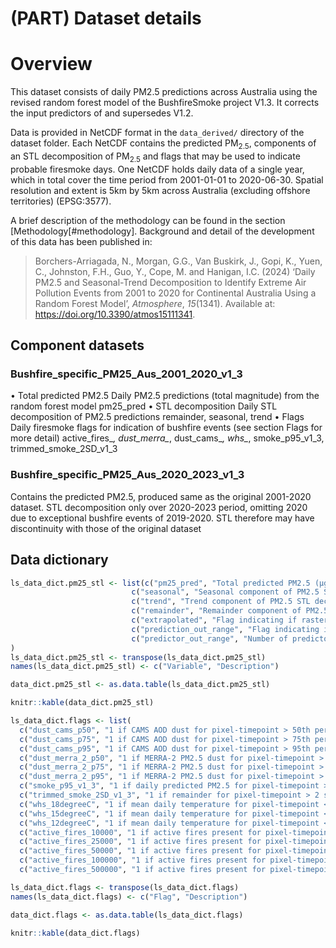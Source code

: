 # (PART) Dataset details {-}

# Overview

This dataset consists of daily PM2.5 predictions across Australia using the revised random forest model of the BushfireSmoke project V1.3. It corrects the input predictors of and supersedes V1.2.

Data is provided in NetCDF format in the `data_derived/` directory of the dataset folder. Each NetCDF contains the predicted PM~2.5~, components of an STL decomposition of PM~2.5~ and flags that may be used to indicate probable firesmoke days. One NetCDF holds daily data of a single year, which in total cover the time period from 2001-01-01 to 2020-06-30. Spatial resolution and extent is 5km by 5km across Australia (excluding offshore territories) (EPSG:3577).


A brief description of the methodology can be found in the section [Methodology[#methodology]. Background and detail of the development of this data has been published in:

> Borchers-Arriagada, N., Morgan, G.G., Van Buskirk, J., Gopi, K., Yuen, C., Johnston, F.H., Guo, Y., Cope, M. and Hanigan, I.C. (2024) ‘Daily PM2.5 and Seasonal-Trend Decomposition to Identify Extreme Air Pollution Events from 2001 to 2020 for Continental Australia Using a Random Forest Model’, *Atmosphere*, *15*(1341). Available at: <https://doi.org/10.3390/atmos15111341>.

## Component datasets

### Bushfire_specific_PM25_Aus_2001_2020_v1_3

•	Total predicted PM2.5
Daily PM2.5 predictions (total magnitude) from the random forest model
pm25_pred
•	STL decomposition
Daily STL decomposition of PM2.5 predictions
remainder, seasonal, trend
•	Flags
Daily firesmoke flags for indication of bushfire events (see section Flags for more detail)
active_fires_*, dust_merra_*, dust_cams_*, whs_*, smoke_p95_v1_3, trimmed_smoke_2SD_v1_3


### Bushfire_specific_PM25_Aus_2020_2023_v1_3

Contains the predicted PM2.5, produced same as the original 2001-2020 dataset. STL decomposition only over 2020-2023 period, omitting 2020 due to exceptional bushfire events of 2019-2020. STL therefore may have discontinuity with those of the original dataset 

## Data dictionary

```r
ls_data_dict.pm25_stl <- list(c("pm25_pred", "Total predicted PM2.5 (µg/m3)"), 
                           c("seasonal", "Seasonal component of PM2.5 STL decomposition (µg/m3)"),
                           c("trend", "Trend component of PM2.5 STL decomposition (µg/m3)"),
                           c("remainder", "Remainder component of PM2.5 STL decomposition (µg/m3)"),
                           c("extrapolated", "Flag indicating if raster value for flag variables were spatially extrapolated (1 if True, 0 if False)"),
                           c("prediction_out_range", "Flag indicating if pm25_pred value was beyond the range of PM2.5 used to train model (1 if True, 0 if False)"),
                           c("predictor_out_range", "Number of predictors which had a value beyond the range of that used to train the model")
)
ls_data_dict.pm25_stl <- transpose(ls_data_dict.pm25_stl)
names(ls_data_dict.pm25_stl) <- c("Variable", "Description")

data_dict.pm25_stl <- as.data.table(ls_data_dict.pm25_stl)

knitr::kable(data_dict.pm25_stl)

```

```r
ls_data_dict.flags <- list(
  c("dust_cams_p50", "1 if CAMS AOD dust for pixel-timepoint > 50th percentile of CAMS AOD dust (all pixels and timepoints), otherwise 0"),
  c("dust_cams_p75", "1 if CAMS AOD dust for pixel-timepoint > 75th percentile of CAMS AOD dust (all pixels and timepoints), otherwise 0"),
  c("dust_cams_p95", "1 if CAMS AOD dust for pixel-timepoint > 95th percentile of CAMS AOD dust (all pixels and timepoints), otherwise 0"),
  c("dust_merra_2_p50", "1 if MERRA-2 PM2.5 dust for pixel-timepoint > 50th percentile of MERRA-2 PM2.5 dust (all pixels and timepoints), otherwise 0"),
  c("dust_merra_2_p75", "1 if MERRA-2 PM2.5 dust for pixel-timepoint > 75th percentile of MERRA-2 PM2.5 dust (all pixels and timepoints), otherwise 0"),
  c("dust_merra_2_p95", "1 if MERRA-2 PM2.5 dust for pixel-timepoint > 95th percentile of MERRA-2 PM2.5 dust (all pixels and timepoints), otherwise 0"),
  c("smoke_p95_v1_3", "1 if daily predicted PM2.5 for pixel-timepoint > 95th percentile of daily PM2.5 of pixel (all timepoints), otherwise 0"),
  c("trimmed_smoke_2SD_v1_3", "1 if remainder for pixel-timepoint > 2 standard deviations (SD) of the trimmed remainder (excluded values above 99th percentile) of pixel (all timepoints), otherwise 0"),
  c("whs_18degreeC", "1 if mean daily temperature for pixel-timepoint < 18°C, otherwise 0"),
  c("whs_15degreeC", "1 if mean daily temperature for pixel-timepoint < 15°C, otherwise 0"),
  c("whs_12degreeC", "1 if mean daily temperature for pixel-timepoint < 12°C, otherwise 0"),
  c("active_fires_10000", "1 if active fires present for pixel-timepoint within 10 km buffer, otherwise 0"),
  c("active_fires_25000", "1 if active fires present for pixel-timepoint within 25 km buffer, otherwise 0"),
  c("active_fires_50000", "1 if active fires present for pixel-timepoint within 50 km buffer, otherwise 0"),
  c("active_fires_100000", "1 if active fires present for pixel-timepoint within 100 km buffer, otherwise 0"),
  c("active_fires_500000", "1 if active fires present for pixel-timepoint within 500 km buffer, otherwise 0"))

ls_data_dict.flags <- transpose(ls_data_dict.flags)
names(ls_data_dict.flags) <- c("Flag", "Description")

data_dict.flags <- as.data.table(ls_data_dict.flags)

knitr::kable(data_dict.flags)

```






